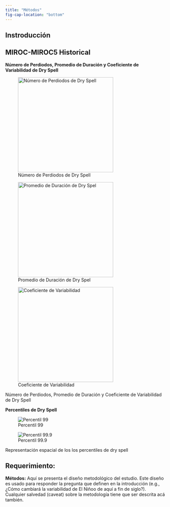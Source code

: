 ```yaml
---
title: "Métodos"
fig-cap-location: "bottom"
---
```


## Instroducción

## MIROC-MIROC5 Historical

**Número de Perdiodos, Promedio de Duración y Coeficiente de Variabilidad de Dry Spell**

::: {#fig-percentiles layout-ncol="3"}

![Número de Perdiodos de Dry Spell](images/MIROC5_hist_N_periods.png){#fig-periMIROC5 width="300"}

![Promedio de Duración de Dry Spel](images/MIROC5_hist_prom_dur.png){#fig-meanMIROC5  width="300"}

![Coeficiente de Variabilidad](images/MIROC5_hist_c_var.png){#fig-cvMIROC5  width="300"}

Número de Perdiodos, Promedio de Duración y Coeficiente de Variabilidad de Dry Spell
:::



**Percentiles de Dry Spell**

::: {#fig-percentiles layout-ncol="2" }
![Percentil 99](images/MIROC5_hist_p99.png){#fig-p99MIROC5}

![Percentil 99.9](images/MIROC5_hist_p999.png){#fig-p999MIROC5}

Representación espacial de los los percentiles de dry spell
:::

## Requerimiento:

**Métodos:** Aquí se presenta el diseño metodológico del estudio. Este diseño es usado para responder la pregunta que definen en la introducción (e.g., ¿Cómo cambiará la variabilidad de El Niñoo de aquí a fin de siglo?). Cualquier salvedad (caveat) sobre la metodología tiene que ser descrita acá también.
